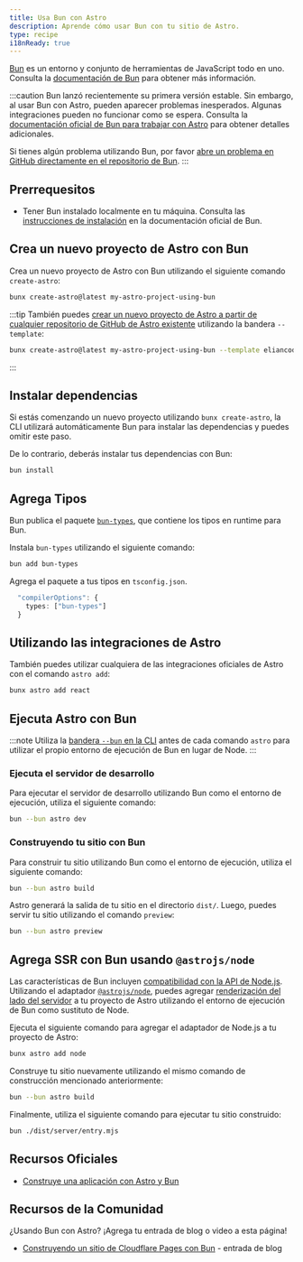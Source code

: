 ```yaml
---
title: Usa Bun con Astro
description: Aprende cómo usar Bun con tu sitio de Astro.
type: recipe
i18nReady: true
---
```


[Bun](https://bun.sh/) es un entorno y conjunto de herramientas de JavaScript todo en uno. Consulta la [documentación de Bun](https://bun.sh/docs) para obtener más información.

:::caution
Bun lanzó recientemente su primera versión estable. Sin embargo, al usar Bun con Astro, pueden aparecer problemas inesperados. Algunas integraciones pueden no funcionar como se espera. Consulta la [documentación oficial de Bun para trabajar con Astro](https://bun.sh/guides/ecosystem/astro) para obtener detalles adicionales.

Si tienes algún problema utilizando Bun, por favor [abre un problema en GitHub directamente en el repositorio de Bun](https://github.com/oven-sh/bun/issues/new/choose).
:::

## Prerrequesitos

- Tener Bun instalado localmente en tu máquina. Consulta las [instrucciones de instalación](https://bun.sh/docs/installation) en la documentación oficial de Bun.

## Crea un nuevo proyecto de Astro con Bun 

Crea un nuevo proyecto de Astro con Bun utilizando el siguiente comando `create-astro`:

```bash
bunx create-astro@latest my-astro-project-using-bun
```

:::tip
También puedes [crear un nuevo proyecto de Astro a partir de cualquier repositorio de GitHub de Astro existente](/es/install/auto/#plantillas-de-inicio) utilizando la bandera `--template`:
```bash
bunx create-astro@latest my-astro-project-using-bun --template eliancodes/brutal
```
:::

## Instalar dependencias

Si estás comenzando un nuevo proyecto utilizando `bunx create-astro`, la CLI utilizará automáticamente Bun para instalar las dependencias y puedes omitir este paso.

De lo contrario, deberás instalar tus dependencias con Bun:

```bash
bun install
```

## Agrega Tipos

Bun publica el paquete [`bun-types`](https://www.npmjs.com/package/bun-types), que contiene los tipos en runtime para Bun.

Instala `bun-types` utilizando el siguiente comando:

```sh
bun add bun-types
```

Agrega el paquete a tus tipos en `tsconfig.json`.

```ts title="tsconfig.json"
  "compilerOptions": {
    types: ["bun-types"]
  }
```

## Utilizando las integraciones de Astro

También puedes utilizar cualquiera de las integraciones oficiales de Astro con el comando `astro add`:

```bash
bunx astro add react
```

## Ejecuta Astro con Bun

:::note
Utiliza la [bandera `--bun` en la CLI](https://bun.sh/docs/cli/bunx#shebangs) antes de cada comando `astro` para utilizar el propio entorno de ejecución de Bun en lugar de Node.
:::

### Ejecuta el servidor de desarrollo

Para ejecutar el servidor de desarrollo utilizando Bun como el entorno de ejecución, utiliza el siguiente comando:

```bash
bun --bun astro dev
```

### Construyendo tu sitio con Bun

Para construir tu sitio utilizando Bun como el entorno de ejecución, utiliza el siguiente comando:

```bash
bun --bun astro build
```

Astro generará la salida de tu sitio en el directorio `dist/`. Luego, puedes servir tu sitio utilizando el comando `preview`:

```bash
bun --bun astro preview
```

## Agrega SSR con Bun usando `@astrojs/node`

Las características de Bun incluyen [compatibilidad con la API de Node.js](https://bun.sh/docs/runtime/nodejs-apis). Utilizando el adaptador [`@astrojs/node`](/es/guides/integrations-guide/node/), puedes agregar [renderización del lado del servidor](/es/guides/server-side-rendering/) a tu proyecto de Astro utilizando el entorno de ejecución de Bun como sustituto de Node.

Ejecuta el siguiente comando para agregar el adaptador de Node.js a tu proyecto de Astro:

```bash
bunx astro add node
```

Construye tu sitio nuevamente utilizando el mismo comando de construcción mencionado anteriormente:

```bash
bun --bun astro build
```
Finalmente, utiliza el siguiente comando para ejecutar tu sitio construido:

```bash
bun ./dist/server/entry.mjs
```

## Recursos Oficiales

- [Construye una aplicación con Astro y Bun](https://bun.sh/guides/ecosystem/astro)

## Recursos de la Comunidad

¿Usando Bun con Astro? ¡Agrega tu entrada de blog o video a esta página!

- [Construyendo un sitio de Cloudflare Pages con Bun](https://blog.otterlord.dev/posts/hello-from-bun/) - entrada de blog